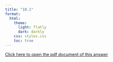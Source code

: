 ```yaml
---
title: "10.1"
format:
  html:
    theme:
      light: flatly
      dark: darkly
    css: styles.css
    toc: true
---
```


<a href="https://github.com/AgungSudanta/Daily-Mabar/blob/main/topik/todaysklugman/chapter/chapter10/klugmanpdf10/Todays_Klugman_10_34.pdf">Click here to open the pdf document of this answer</a>